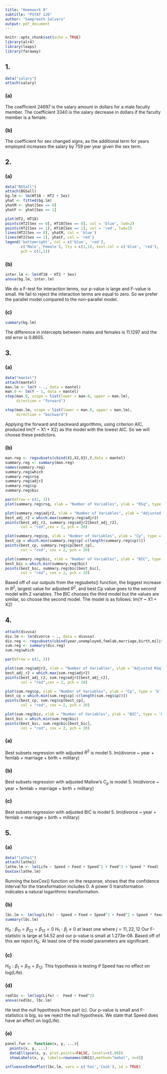 ---
title: "Homework 8"
subtitle: "PSTAT 126"
author: "Sampreeth Salveru"
output: pdf_document
---

```{r setup, include=FALSE}
knitr::opts_chunk$set(echo = TRUE)
library(alr4)
library(leaps)
library(faraway)
```


## 1.
```{r include=FALSE}
data("salary")
attach(salary)
```
### (a)
The coefficient 24697 is the salary amount in dollars for a male faculty member. The coefficient 3340 is the salary decrease in dollars if the faculty member is a female.


### (b)
The coefficient for sex changed signs, as the additional term for years employed increases the salary by 759 per year given the sex term.

## 2.
### (a)
```{r}
data("BGSall")
attach(BGSall)
bg.lm <- lm(HT18 ~ HT2 + Sex)
yhat <- fitted(bg.lm)
yhatM <- yhat[Sex == 0]
yhatF <- yhat[Sex == 1]

plot(HT2, HT18)
points(HT2[Sex == 0], HT18[Sex == 0], col = 'blue', lwd=2)
points(HT2[Sex == 1], HT18[Sex == 1], col = 'red', lwd=2)
lines(HT2[Sex == 0], yhatM, col = 'blue')
lines(HT2[Sex == 1], yhatF, col = 'red')
legend('bottomright', col = c('blue', 'red'), 
       c('Male','Female'), lty = c(1,1), text.col = c('blue', 'red'), 
       pch = c(1,1))
```

### (b)
```{r}
inter.lm <- lm(HT18 ~ HT2 * Sex)
anova(bg.lm, inter.lm)
```

We do a F-test for interaction terms, our p-value is large and F-value is small. He fail to reject the interaction terms are equal to zero. So we prefer the parallel model compared to the non-parallel model.

### (c)
```{r}
summary(bg.lm)
```

The difference in intercepts between males and females is 11.1297 and the std error is 0.8655.

## 3.
### (a)
```{r}
data("mantel")
attach(mantel)
man.lm <- lm(Y ~ ., data = mantel)
man.0 <- lm(Y ~ 1, data = mantel)
step(man.0, scope = list(lower = man.0, upper = man.lm), 
     direction = "forward")
```


```{r}
step(man.lm, scope = list(lower = man.0, upper = man.lm), 
     direction = "backward")
```

Applying the forward and backward algorithms, using criterion AIC, produced lm(Y ~ X1 + X2) as the model with the lowest AIC. So we will choose these predictors.

### (b)
```{r}
man.reg <- regsubsets(cbind(X1,X2,X3),Y,data = mantel)
summary.reg <- summary(man.reg)
names(summary.reg)
summary.reg$which
summary.reg$rsq
summary.reg$adjr2
summary.reg$cp
summary.reg$bic

par(mfrow = c(2, 2))
plot(summary.reg$rsq, xlab = "Number of Variables", ylab = "RSq", type = "b")

plot(summary.reg$adjr2, xlab = "Number of Variables", ylab = "Adjusted RSq", type = "b")
best_adj_r2 = which.max(summary.reg$adjr2)
points(best_adj_r2, summary.reg$adjr2[best_adj_r2],
       col = "red",cex = 2, pch = 20)

plot(summary.reg$cp, xlab = "Number of Variables", ylab = "Cp", type = 'b')
best_cp = which.min(summary.reg$cp[-c(length(summary.reg$cp))])
points(best_cp, summary.reg$cp[best_cp],
       col = "red", cex = 2, pch = 20)

plot(summary.reg$bic, xlab = "Number of Variables", ylab = "BIC", type = 'b')
best_bic = which.min(summary.reg$bic)
points(best_bic, summary.reg$bic[best_bic],
       col = "red", cex = 2, pch = 20)
```

Based off of our outputs from the regsubets() function, the biggest increase in $R^2$, largest value for adjusted $R^2$, and best Cp value goes to the second model with 2 variables. The BIC chooses the third model but the values are similar, so choose the second model. The model is as follows: lm(Y ~ X1 + X2)

## 4.
```{r}
attach(divusa)
div.lm <- lm(divorce ~ ., data = divusa)
div.reg <- regsubsets(cbind(year,unemployed,femlab,marriage,birth,military),divorce,data = divusa)
sum.reg <- summary(div.reg)
sum.reg$which

par(mfrow = c(2, 2))

plot(sum.reg$adjr2, xlab = "Number of Variables", ylab = "Adjusted RSq", type = "b")
best_adj_r2 = which.max(sum.reg$adjr2)
points(best_adj_r2, sum.reg$adjr2[best_adj_r2],
       col = "red",cex = 2, pch = 20)

plot(sum.reg$cp, xlab = "Number of Variables", ylab = "Cp", type = 'b')
best_cp = which.min(sum.reg$cp[-c(length(sum.reg$cp))])
points(best_cp, sum.reg$cp[best_cp],
       col = "red", cex = 2, pch = 20)

plot(sum.reg$bic, xlab = "Number of Variables", ylab = "BIC", type = 'b')
best_bic = which.min(sum.reg$bic)
points(best_bic, sum.reg$bic[best_bic],
       col = "red", cex = 2, pch = 20)
```

### (a)
Best subsets regression with adjusted $R^2$ is model 5. lm(divorce ~ year + femlab + marriage + birth + military)

### (b)
Best subsets regression with adjusted Mallow's $C_p$ is model 5. lm(divorce ~ year + femlab + marriage + birth + military)

### (c)
Best subsets regression with adjusted BIC is model 5. lm(divorce ~ year + femlab + marriage + birth + military)

## 5.
### (a)
```{r}
data("lathe1")
attach(lathe1)
lathe.lm <- lm(Life ~ Speed + Feed + Speed^2 + Feed^2 + Speed * Feed)
boxCox(lathe.lm)
```

Running the boxCox() function on the response, shows that the confidence interval for the transformation includes 0. A power 0 transformation indicates a natural logarithmic transformation.

### (b)
```{r}
lbc.lm <- lm(log(Life) ~ Speed + Feed + Speed^2 + Feed^2 + Speed * Feed)
summary(lbc.lm)
```

$H_0: \beta_{11}=\beta_{22}=\beta_{12}=0$  $H_1: \beta_{j} \ne 0$ at least one where $j=11,22,12$
Our F-statistic is large at 54.52 and our p-value is small at 1.273e-08. Based off of this we reject $H_0$. At least one of the model parameters are significant.

### (c)
$H_0: \beta_1 = \beta_{11} = \beta_{12}$. This hypothesis is testing if Speed has no effect on log(Life).

### (d)
```{r}
redlbc <- lm(log(Life) ~  Feed + Feed^2)
anova(redlbc, lbc.lm)
```

He test the null hypothesis from part (c).
Our p-value is small and F-statistics is big, so we reject the null hypothesis.
We state that Speed does have an effect on log(Life).

### (e)
```{r include=FALSE}
panel.fun <- function(x, y, ...){
  points(x, y, ...)
  dataEllipse(x, y, plot.points=FALSE, levels=c(.90))
  showLabels(x, y, labels=rownames(UN11),method="mahal", n=4)}
```

```{r}
influenceIndexPlot(lbc.lm, vars = c('hat','Cook'), id = TRUE)


```


















